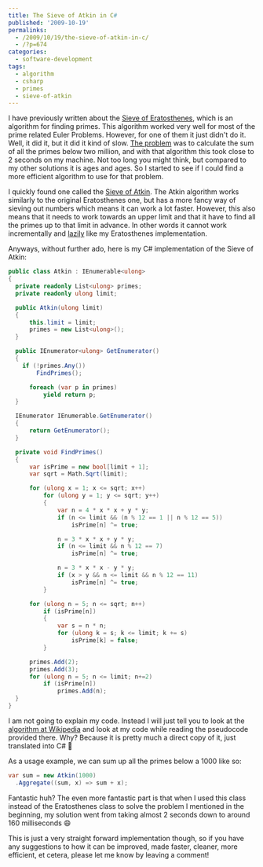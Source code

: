 ---
title: The Sieve of Atkin in C#
published: '2009-10-19'
permalinks:
  - /2009/10/19/the-sieve-of-atkin-in-c/
  - /?p=674
categories:
  - software-development
tags:
  - algorithm
  - csharp
  - primes
  - sieve-of-atkin
---

I have previously written about the [Sieve of Eratosthenes](/?p=626), which is an algorithm for finding primes. This algorithm worked very well for most of the prime related Euler Problems. However, for one of them it just didn't do it. Well, it did it, but it did it kind of slow. [The problem](/?p=543 'Problem 10') was to calculate the sum of all the primes below two million, and with that algorithm this took close to 2 seconds on my machine. Not too long you might think, but compared to my other solutions it is ages and ages. So I started to see if I could find a more efficient algorithm to use for that problem.

I quickly found one called the [Sieve of Atkin](http://en.wikipedia.org/wiki/Sieve_of_Atkin). The Atkin algorithm works similarly to the original Eratosthenes one, but has a more fancy way of sieving out numbers which means it can work a lot faster. However, this also means that it needs to work towards an upper limit and that it have to find all the primes up to that limit in advance. In other words it cannot work incrementally and [lazily](http://en.wikipedia.org/wiki/Lazy_loading) like my Eratosthenes implementation.

Anyways, without further ado, here is my C# implementation of the Sieve of Atkin:

```csharp
public class Atkin : IEnumerable<ulong>
{
  private readonly List<ulong> primes;
  private readonly ulong limit;

  public Atkin(ulong limit)
  {
      this.limit = limit;
      primes = new List<ulong>();
  }

  public IEnumerator<ulong> GetEnumerator()
  {
    if (!primes.Any())
        FindPrimes();

      foreach (var p in primes)
          yield return p;
  }

  IEnumerator IEnumerable.GetEnumerator()
  {
      return GetEnumerator();
  }

  private void FindPrimes()
  {
      var isPrime = new bool[limit + 1];
      var sqrt = Math.Sqrt(limit);

      for (ulong x = 1; x <= sqrt; x++)
          for (ulong y = 1; y <= sqrt; y++)
          {
              var n = 4 * x * x + y * y;
              if (n <= limit && (n % 12 == 1 || n % 12 == 5))
                  isPrime[n] ^= true;

              n = 3 * x * x + y * y;
              if (n <= limit && n % 12 == 7)
                  isPrime[n] ^= true;

              n = 3 * x * x - y * y;
              if (x > y && n <= limit && n % 12 == 11)
                  isPrime[n] ^= true;
          }

      for (ulong n = 5; n <= sqrt; n++)
          if (isPrime[n])
          {
              var s = n * n;
              for (ulong k = s; k <= limit; k += s)
                  isPrime[k] = false;
          }

      primes.Add(2);
      primes.Add(3);
      for (ulong n = 5; n <= limit; n+=2)
          if (isPrime[n])
              primes.Add(n);
  }
}
```

I am not going to explain my code. Instead I will just tell you to look at the [algorithm at Wikipedia](http://en.wikipedia.org/wiki/Sieve_of_Atkin#Algorithm) and look at my code while reading the pseudocode provided there. Why? Because it is pretty much a direct copy of it, just translated into C# 🙂

As a usage example, we can sum up all the primes below a 1000 like so:

```csharp
var sum = new Atkin(1000)
  .Aggregate((sum, x) => sum + x);
```

Fantastic huh? The even more fantastic part is that when I used this class instead of the Eratosthenes class to solve the problem I mentioned in the beginning, my solution went from taking almost 2 seconds down to around 160 milliseconds 😄

This is just a very straight forward implementation though, so if you have any suggestions to how it can be improved, made faster, cleaner, more efficient, et cetera, please let me know by leaving a comment!
